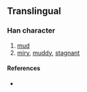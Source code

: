 {{character info/new}}
==Translingual==

===Han character===
{{Han char|rn=85|rad=水|as=12|sn=15|four=|canj=EJPB|ids=⿰氵甯}}

# [[mud]]
# [[miry]], [[muddy]], [[stagnant]]

====References====
* {{Han ref|kx=0652.321|hdz=31747.141|uh=6F9D|ud=28573}}